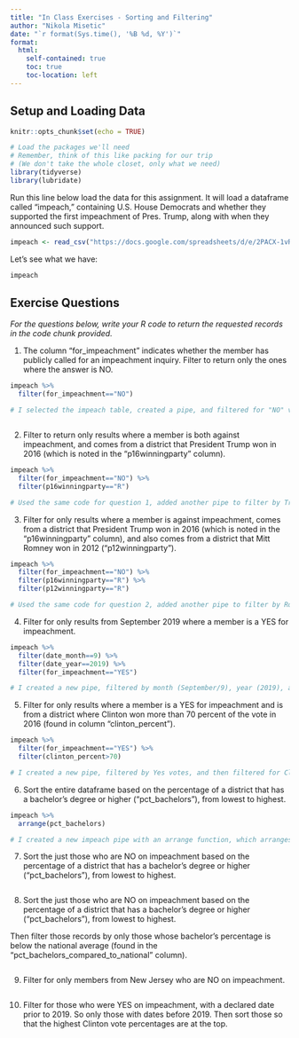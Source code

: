 ```yaml
---
title: "In Class Exercises - Sorting and Filtering"
author: "Nikola Misetic"
date: "`r format(Sys.time(), '%B %d, %Y')`"
format:
  html:
    self-contained: true
    toc: true
    toc-location: left
---
```


## Setup and Loading Data

```r
knitr::opts_chunk$set(echo = TRUE)

# Load the packages we'll need
# Remember, think of this like packing for our trip
# (We don't take the whole closet, only what we need)
library(tidyverse)
library(lubridate)

```

Run this line below load the data for this assignment. It will load a dataframe called "impeach," containing U.S. House Democrats and whether they supported the first impeachment of Pres. Trump, along with when they announced such support.

```r

impeach <- read_csv("https://docs.google.com/spreadsheets/d/e/2PACX-1vRh8d5JaDqBtByzNw2JZF3idaACobDhhk-p7chJoktA0HawELHFOvjQOqCpzGA4MGONvPlR7GASqW-K/pub?gid=1765341510&single=true&output=csv")


```

Let's see what we have:

```r

impeach


```

## Exercise Questions

*For the questions below, write your R code to return the requested records in the code chunk provided.*

1)  The column "for_impeachment" indicates whether the member has publicly called for an impeachment inquiry. Filter to return only the ones where the answer is NO.

```r

impeach %>% 
  filter(for_impeachment=="NO")

# I selected the impeach table, created a pipe, and filtered for "NO" votes on impeachment



```

2)  Filter to return only results where a member is both against impeachment, and comes from a district that President Trump won in 2016 (which is noted in the "p16winningparty" column).

```r

impeach %>% 
  filter(for_impeachment=="NO") %>% 
  filter(p16winningparty=="R")

# Used the same code for question 1, added another pipe to filter by Trump-won districts

```

3)  Filter for only results where a member is against impeachment, comes from a district that President Trump won in 2016 (which is noted in the "p16winningparty" column), and also comes from a district that Mitt Romney won in 2012 ("p12winningparty").

```r

impeach %>% 
  filter(for_impeachment=="NO") %>% 
  filter(p16winningparty=="R") %>% 
  filter(p12winningparty=="R")

# Used the same code for question 2, added another pipe to filter by Romney-won districts

```

4)  Filter for only results from September 2019 where a member is a YES for impeachment.

```r

impeach %>% 
  filter(date_month==9) %>% 
  filter(date_year==2019) %>%
  filter(for_impeachment=="YES")

# I created a new pipe, filtered by month (September/9), year (2019), and finally yes votes

```

5)  Filter for only results where a member is a YES for impeachment and is from a district where Clinton won more than 70 percent of the vote in 2016 (found in column "clinton_percent").

```r

impeach %>%
  filter(for_impeachment=="YES") %>% 
  filter(clinton_percent>70)

# I created a new pipe, filtered by Yes votes, and then filtered for Clinton district victories greater 70%

```

6)  Sort the entire dataframe based on the percentage of a district that has a bachelor's degree or higher ("pct_bachelors"), from lowest to highest.

```r

impeach %>% 
  arrange(pct_bachelors)

# I created a new impeach pipe with an arrange function, which arranges the data from lowest to highest by default


```

7)  Sort the just those who are NO on impeachment based on the percentage of a district that has a bachelor's degree or higher ("pct_bachelors"), from lowest to highest.

```r





```

8)  Sort the just those who are NO on impeachment based on the percentage of a district that has a bachelor's degree or higher ("pct_bachelors"), from lowest to highest.

Then filter those records by only those whose bachelor's percentage is below the national average (found in the "pct_bachelors_compared_to_national" column).

```r






```

9)  Filter for only members from New Jersey who are NO on impeachment.

```r





```

10) Filter for those who were YES on impeachment, with a declared date prior to 2019. So only those with dates before 2019. Then sort those so that the highest Clinton vote percentages are at the top.

```r





```
